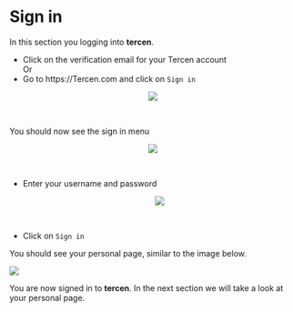 # Sign in
In this section you logging into __tercen__.

* Click on the verification email for your Tercen account\
Or
* Go to https://Tercen.com and click on  `Sign in`

<center><img src="images/Tercen_signin_signin.png"></center>
\ 

You should now see the sign in menu
 
<center><img src="images/Tercen_signin_logon.png"></center>
\ 

* Enter your username and password
<center><img src="images/Tercen_signin_details.png"></center>
\ 

* Click on `Sign in`

You should see your personal page, similar to the image below.
\ 

<img src="images/Tercen_signin_logedin.png">

You are now signed in to __tercen__.
In the next section we will take a look at your personal page.